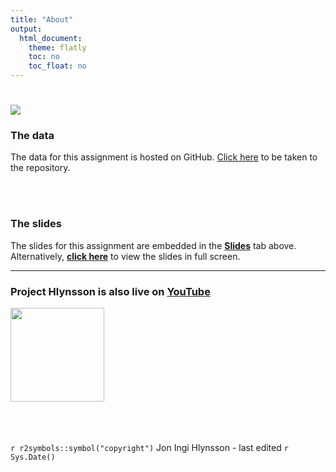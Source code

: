 ```yaml
---
title: "About"
output: 
  html_document:
    theme: flatly
    toc: no
    toc_float: no
---
```


#

![](images/Banner.jpg)


### The data

The data for this assignment is hosted on GitHub. [Click here](https://github.com/JonHlynsson/PSMT59-Statistics-I/tree/master/data) to be taken to the repository.

<br><br>

### The slides

The slides for this assignment are embedded in the [**Slides**](https://jonhlynsson.github.io/PSMT59-Statistics-I/Links.html) tab above. Alternatively, [**click here**](https://jonhlynsson.github.io/PSMT59-Statistics-I/slides.html) to view the slides in full screen.
</div>



<hr>
### Project Hlynsson is also live on [YouTube](https://www.youtube.com/channel/UC8KVPSlpugcmWHFQYSAD4eA)



![](images/ProjectHlynsson.jpg){width=150px align="right"}


<br><br><br>
`r r2symbols::symbol("copyright")` Jon Ingi Hlynsson - last edited `r Sys.Date()`
